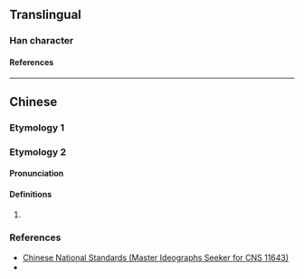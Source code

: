 {{character info/new}}
==Translingual==

===Han character===
{{Han char|rn=61|rad=心|as=05|sn=8|four=|canj=PJD|ids=⿰忄未}}

====References====
{{Han ref|kx=0383.111|hdz=42283.041|uh=603D}}

----

==Chinese==

===Etymology 1===
{{zh-see|𢗿|v}}

===Etymology 2===
{{zh-forms}}

====Pronunciation====
{{zh-pron
|m=mí
|cat=
}}

====Definitions====
{{zh-hanzi}}

# {{rfdef|zh}}

===References===
* [http://www.cns11643.gov.tw/AIDB/query_general_view.do?page=3&code=2921 Chinese National Standards (Master Ideographs Seeker for CNS 11643)]
* {{R:twedu|C03634-001}}